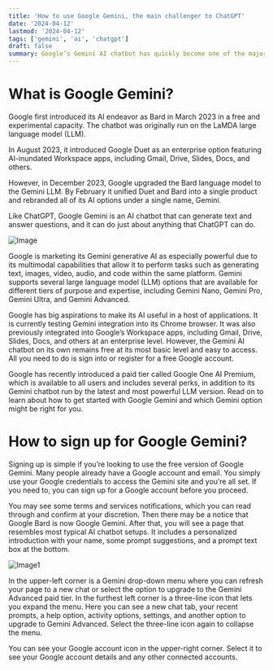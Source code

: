 ```yaml
---
title: 'How to use Google Gemini, the main challenger to ChatGPT'
date: '2024-04-12'
lastmod: '2024-04-12'
tags: ['gemini', 'ai', 'chatgpt']
draft: false
summary: Google’s Gemini AI chatbot has quickly become one of the major players in the generative AI space. Despite its rocky start, Gemini is one of the only true competitors to ChatGPT. Here’s everything you need to know about it.
---
```


# What is Google Gemini?

Google first introduced its AI endeavor as Bard in March 2023 in a free and experimental capacity. The chatbot was originally run on the LaMDA large language model (LLM).

In August 2023, it introduced Google Duet as an enterprise option featuring AI-inundated Workspace apps, including Gmail, Drive, Slides, Docs, and others.

However, in December 2023, Google upgraded the Bard language model to the Gemini LLM. By February it unified Duet and Bard into a single product and rebranded all of its AI options under a single name, Gemini.

Like ChatGPT, Google Gemini is an AI chatbot that can generate text and answer questions, and it can do just about anything that ChatGPT can do.

![Image](https://www.digitaltrends.com/wp-content/uploads/2024/03/gemini-21-36.jpg?fit=720%2C720&p=1)

Google is marketing its Gemini generative AI as especially powerful due to its multimodal capabilities that allow it to perform tasks such as generating text, images, video, audio, and code within the same platform. Gemini supports several large language model (LLM) options that are available for different tiers of purpose and expertise, including Gemini Nano, Gemini Pro, Gemini Ultra, and Gemini Advanced.

Google has big aspirations to make its AI useful in a host of applications. It is currently testing Gemini integration into its Chrome browser. It was also previously integrated into Google’s Workspace apps, including Gmail, Drive, Slides, Docs, and others at an enterprise level. However, the Gemini AI chatbot on its own remains free at its most basic level and easy to access. All you need to do is sign into or register for a free Google account.

Google has recently introduced a paid tier called Google One AI Premium, which is available to all users and includes several perks, in addition to its Gemini chatbot run by the latest and most powerful LLM version. Read on to learn about how to get started with Google Gemini and which Gemini option might be right for you.

# How to sign up for Google Gemini?

Signing up is simple if you’re looking to use the free version of Google Gemini. Many people already have a Google account and email. You simply use your Google credentials to access the Gemini site and you’re all set. If you need to, you can sign up for a Google account before you proceed.

You may see some terms and services notifications, which you can read through and confirm at your discretion. Then there may be a notice that Google Bard is now Google Gemini. After that, you will see a page that resembles most typical AI chatbot setups. It includes a personalized introduction with your name, some prompt suggestions, and a prompt text box at the bottom.

![Image1](https://www.digitaltrends.com/wp-content/uploads/2024/03/gemini-1-36.jpg?fit=720%2C720&p=1)

In the upper-left corner is a Gemini drop-down menu where you can refresh your page to a new chat or select the option to upgrade to the Gemini Advanced paid tier. In the furthest left corner is a three-line icon that lets you expand the menu. Here you can see a new chat tab, your recent prompts, a help option, activity options, settings, and another option to upgrade to Gemini Advanced. Select the three-line icon again to collapse the menu.

You can see your Google account icon in the upper-right corner. Select it to see your Google account details and any other connected accounts.